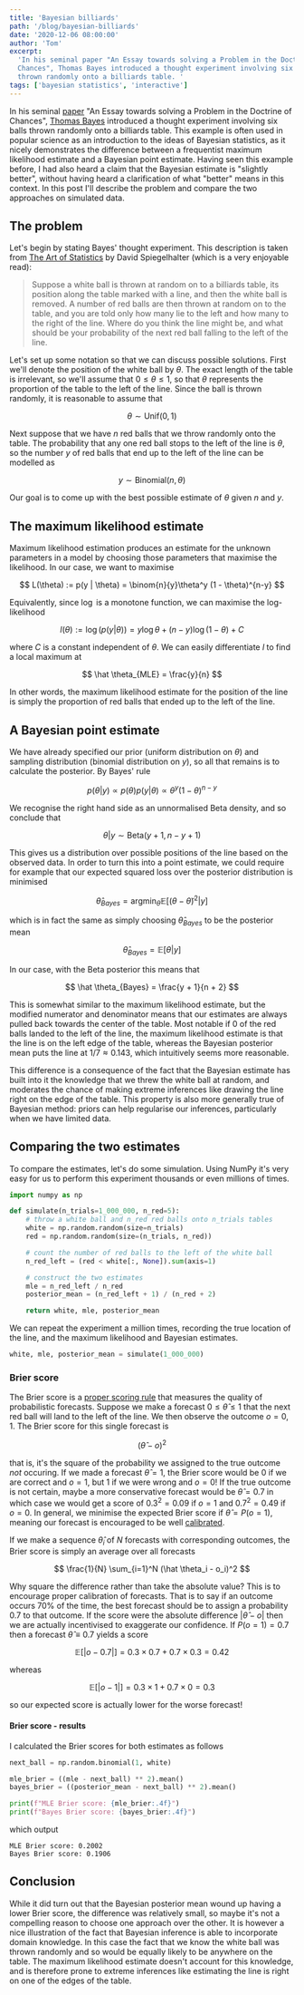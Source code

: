 ```yaml
---
title: 'Bayesian billiards'
path: '/blog/bayesian-billiards'
date: '2020-12-06 08:00:00'
author: 'Tom'
excerpt:
  'In his seminal paper "An Essay towards solving a Problem in the Doctrine of
  Chances", Thomas Bayes introduced a thought experiment involving six balls
  thrown randomly onto a billiards table. '
tags: ['bayesian statistics', 'interactive']
---
```


In his seminal [paper][bayes-paper] "An Essay towards solving a Problem in the
Doctrine of Chances", [Thomas Bayes][bayes] introduced a thought experiment
involving six balls thrown randomly onto a billiards table. This example is
often used in popular science as an introduction to the ideas of Bayesian
statistics, as it nicely demonstrates the difference between a frequentist
maximum likelihood estimate and a Bayesian point estimate. Having seen this
example before, I had also heard a claim that the Bayesian estimate is "slightly
better", without having heard a clarification of what "better" means in this
context. In this post I'll describe the problem and compare the two approaches
on simulated data.

## The problem

Let's begin by stating Bayes' thought experiment. This description is taken from
[The Art of Statistics][spiegel] by David Spiegelhalter (which is a very
enjoyable read):

> Suppose a white ball is thrown at random on to a billiards table, its position
> along the table marked with a line, and then the white ball is removed. A
> number of red balls are then thrown at random on to the table, and you are
> told only how many lie to the left and how many to the right of the line.
> Where do you think the line might be, and what should be your probability of
> the next red ball falling to the left of the line.

<BilliardsContainer />

Let's set up some notation so that we can discuss possible solutions. First
we'll denote the position of the white ball by $\theta$. The exact length of the
table is irrelevant, so we'll assume that $0 \leq \theta \leq 1$, so that
$\theta$ represents the proportion of the table to the left of the line. Since
the ball is thrown randomly, it is reasonable to assume that

$$
    \theta \sim \mathrm{Unif}(0, 1)
$$

Next suppose that we have $n$ red balls that we throw randomly onto the table.
The probability that any one red ball stops to the left of the line is $\theta$,
so the number $y$ of red balls that end up to the left of the line can be
modelled as

$$
    y \sim \mathrm{Binomial}(n, \theta)
$$

Our goal is to come up with the best possible estimate of $\theta$ given $n$ and
$y$.

## The maximum likelihood estimate

Maximum likelihood estimation produces an estimate for the unknown parameters in
a model by choosing those parameters that maximise the likelihood. In our case,
we want to maximise

$$
    L(\theta) := p(y | \theta) = \binom{n}{y}\theta^y (1 - \theta)^{n-y}
$$

Equivalently, since $\log$ is a monotone function, we can maximise the
log-likelihood

$$
    l(\theta) := \log(p(y | \theta)) = y\log\theta + (n-y)\log(1 - \theta) + C
$$

where $C$ is a constant independent of $\theta$. We can easily differentiate $l$
to find a local maximum at

$$
    \hat \theta_{MLE} = \frac{y}{n}
$$

In other words, the maximum likelihood estimate for the position of the line is
simply the proportion of red balls that ended up to the left of the line.

## A Bayesian point estimate

We have already specified our prior (uniform distribution on $\theta$) and
sampling distribution (binomial distribution on $y$), so all that remains is to
calculate the posterior. By Bayes' rule

$$
    p(\theta | y) \propto p(\theta)p(y | \theta) \propto \theta^y (1 - \theta)^{n-y}
$$

We recognise the right hand side as an unnormalised Beta density, and so
conclude that

$$
    \theta | y \sim \mathrm{Beta}(y + 1, n - y + 1)
$$

This gives us a distribution over possible positions of the line based on the
observed data. In order to turn this into a point estimate, we could require for
example that our expected squared loss over the posterior distribution is
minimised

$$
    \hat \theta_{Bayes} = \mathrm{argmin}_{\tilde \theta} \mathbb{E}[(\theta - \tilde \theta)^2 | y]
$$

which is in fact the same as simply choosing $\hat \theta_{Bayes}$ to be the
posterior mean

$$
    \hat \theta_{Bayes} = \mathbb{E}[\theta | y]
$$

In our case, with the Beta posterior this means that

$$
    \hat \theta_{Bayes} = \frac{y + 1}{n + 2}
$$

This is somewhat similar to the maximum likelihood estimate, but the modified
numerator and denominator means that our estimates are always pulled back
towards the center of the table. Most notable if $0$ of the red balls landed to
the left of the line, the maximum likelihood estimate is that the line is on the
left edge of the table, whereas the Bayesian posterior mean puts the line at
$1 / 7 \approx 0.143$, which intuitively seems more reasonable.

This difference is a consequence of the fact that the Bayesian estimate has
built into it the knowledge that we threw the white ball at random, and
moderates the chance of making extreme inferences like drawing the line right on
the edge of the table. This property is also more generally true of Bayesian
method: priors can help regularise our inferences, particularly when we have
limited data.

## Comparing the two estimates

To compare the estimates, let's do some simulation. Using NumPy it's very easy
for us to perform this experiment thousands or even millions of times.

```python
import numpy as np

def simulate(n_trials=1_000_000, n_red=5):
    # throw a white ball and n_red red balls onto n_trials tables
    white = np.random.random(size=n_trials)
    red = np.random.random(size=(n_trials, n_red))

    # count the number of red balls to the left of the white ball
    n_red_left = (red < white[:, None]).sum(axis=1)

    # construct the two estimates
    mle = n_red_left / n_red
    posterior_mean = (n_red_left + 1) / (n_red + 2)

    return white, mle, posterior_mean
```

We can repeat the experiment a million times, recording the true location of the
line, and the maximum likelihood and Bayesian estimates.

```python
white, mle, posterior_mean = simulate(1_000_000)
```

### Brier score

The Brier score is a [proper scoring rule][proper-score] that measures the
quality of probabilistic forecasts. Suppose we make a forecast
$0 \leq \hat \theta \leq 1$ that the next red ball will land to the left of the
line. We then observe the outcome $o = 0, 1$. The Brier score for this single
forecast is

$$
    (\hat \theta - o)^2
$$

that is, it's the square of the probability we assigned to the true outcome
_not_ occuring. If we made a forecast $\hat \theta = 1$, the Brier score would
be $0$ if we are correct and $o = 1$, but $1$ if we were wrong and $o = 0$! If
the true outcome is not certain, maybe a more conservative forecast would be
$\hat \theta = 0.7$ in which case we would get a score of $0.3 ^ 2 = 0.09$ if
$o = 1$ and $0.7^2 = 0.49$ if $o = 0$. In general, we minimise the expected
Brier score if $\hat \theta = P(o = 1)$, meaning our forecast is encouraged to
be well [calibrated][calibration].

If we make a sequence $\hat \theta_i$ of $N$ forecasts with corresponding
outcomes, the Brier score is simply an average over all forecasts

$$
    \frac{1}{N} \sum_{i=1}^N (\hat \theta_i - o_i)^2
$$

Why square the difference rather than take the absolute value? This is to
encourage proper calibration of forecasts. That is to say if an outcome occurs
70% of the time, the best forecast should be to assign a probability $0.7$ to
that outcome. If the score were the absolute difference $|\hat \theta - o|$ then
we are actually incentivised to exaggerate our confidence. If $P(o=1) = 0.7$
then a forecast $\hat \theta \equiv 0.7$ yields a score

$$
    \mathbb{E}[|o - 0.7|] = 0.3 \times 0.7 + 0.7 \times 0.3 = 0.42
$$

whereas

$$
    \mathbb{E}[|o - 1|] = 0.3 \times 1 + 0.7 \times 0 = 0.3
$$

so our expected score is actually lower for the worse forecast!

#### Brier score - results

I calculated the Brier scores for both estimates as follows

```python
next_ball = np.random.binomial(1, white)

mle_brier = ((mle - next_ball) ** 2).mean()
bayes_brier = ((posterior_mean - next_ball) ** 2).mean()

print(f"MLE Brier score: {mle_brier:.4f}")
print(f"Bayes Brier score: {bayes_brier:.4f}")
```

which output

```plaintext
MLE Brier score: 0.2002
Bayes Brier score: 0.1906
```

## Conclusion

While it did turn out that the Bayesian posterior mean wound up having a lower
Brier score, the difference was relatively small, so maybe it's not a compelling
reason to choose one approach over the other. It is however a nice illustration
of the fact that Bayesian inference is able to incorporate domain knowledge. In
this case the fact that we know the white ball was thrown randomly and so would
be equally likely to be anywhere on the table. The maximum likelihood estimate
doesn't account for this knowledge, and is therefore prone to extreme inferences
like estimating the line is right on one of the edges of the table.

[bayes]: https://en.wikipedia.org/wiki/Thomas_Bayes
[bayes-paper]: https://royalsocietypublishing.org/doi/pdf/10.1098/rstl.1763.0053
[calibration]:
  https://en.wikipedia.org/wiki/Calibration_(statistics)#In_prediction_and_forecasting
[spiegel]: http://www.statslab.cam.ac.uk/~david/
[proper-score]: https://en.wikipedia.org/wiki/Scoring_rule#ProperScoringRules
